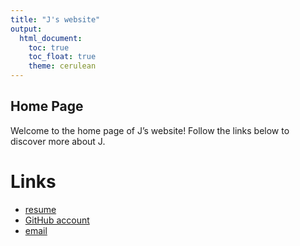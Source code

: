 ```yaml
---
title: "J's website"
output: 
  html_document:
    toc: true
    toc_float: true
    theme: cerulean
---
```


## Home Page

Welcome to the home page of J's website! Follow the links below to discover more about J.


# Links

* [resume](resume.html)
* [GitHub account](https://github.com/ljf123)
* [email](jl5548@cumc.columbia.edu)